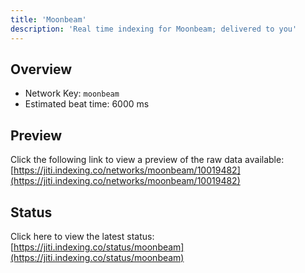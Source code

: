 ```yaml
---
title: 'Moonbeam'
description: 'Real time indexing for Moonbeam; delivered to you'
---
```


## Overview
- Network Key: `moonbeam`
- Estimated beat time: 6000 ms

## Preview
Click the following link to view a preview of the raw data available: [https://jiti.indexing.co/networks/moonbeam/10019482](https://jiti.indexing.co/networks/moonbeam/10019482)

## Status
Click here to view the latest status: [https://jiti.indexing.co/status/moonbeam](https://jiti.indexing.co/status/moonbeam)
